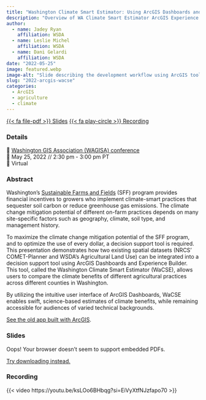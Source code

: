 ```yaml
---
title: "Washington Climate Smart Estimator: Using ArcGIS Dashboards and Experience Builder"
description: "Overview of WA Climate Smart Estimator ArcGIS Experience web app"
author: 
  - name: Jadey Ryan
    affiliation: WSDA
  - name: Leslie Michel
    affiliation: WSDA
  - name: Dani Gelardi
    affiliation: WSDA
date: "2022-05-25"
image: featured.webp
image-alt: "Slide describing the development workflow using ArcGIS tools"
slug: "2022-arcgis-wacse"
categories:
  - ArcGIS
  - agriculture
  - climate
---
```


<span class="listing-btn-group">
<a href="2022_WaCSE_WAGISA_JRyan.pdf" class="btn" role="button" target="_blank">{{< fa file-pdf >}} Slides</a> 
<a href="https://youtu.be/ksLOo6BHbqg?si=EiVyXtfNJzfapo70" class="btn" role="button">{{< fa play-circle >}} Recording</a>
</span>

### Details

👥 [Washington GIS Association (WAGISA) conference](https://www.wagisa.org/)  
📆 May 25, 2022 // 2:30 pm - 3:00 pm PT  
🏨 Virtual  

### Abstract

Washington’s [Sustainable Farms and Fields](https://www.scc.wa.gov/programs/sustainable-farms-fields) (SFF) program provides financial incentives to growers who implement climate-smart practices that sequester soil carbon or reduce greenhouse gas emissions. The climate change mitigation potential of different on-farm practices depends on many site-specific factors such as geography, climate, soil type, and management history. 

To maximize the climate change mitigation potential of the SFF program, and to optimize the use of every dollar, a decision support tool is required. This presentation demonstrates how two existing spatial datasets (NRCS’ COMET-Planner and WSDA’s Agricultural Land Use) can be integrated into a decision support tool using ArcGIS Dashboards and Experience Builder. This tool, called the Washington Climate Smart Estimator (WaCSE), allows users to compare the climate benefits of different agricultural practices across different counties in Washington. 

By utilizing the intuitive user interface of ArcGIS Dashboards, WaCSE enables swift, science-based estimates of climate benefits, while remaining accessible for audiences of varied technical backgrounds.

[See the old app built with ArcGIS](https://experience.arcgis.com/experience/1982f8e8d9fb4be196b83502f9e6bc28/).

### Slides

<object class="slides" data="https://drive.google.com/file/d/1TPoRQRuh8ZWazJKLMn2iWr_v5BmCj5_B/preview"><p>Oops! Your browser doesn't seem to support embedded PDFs.</p><p><a href="2022_WaCSE_WAGISA_JRyan.pdf">Try downloading instead.</a></p></object>

### Recording

{{< video https://youtu.be/ksLOo6BHbqg?si=EiVyXtfNJzfapo70 >}}